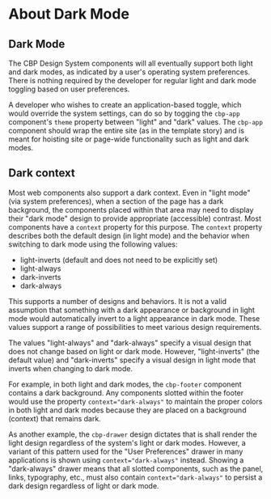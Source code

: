 
<Meta title="About Dark Mode" />

# About Dark Mode

## Dark Mode

The CBP Design System components will all eventually support both light and dark modes, as indicated by a user's operating system preferences. There is nothing required by the developer for regular light and dark mode toggling based on user preferences.

A developer who wishes to create an application-based toggle, which would override the system settings, can do so by togging the `cbp-app` component's `theme` property between "light" and "dark" values. The `cbp-app` component should wrap the entire site (as in the template story) and is meant for hoisting site or page-wide functionality such as light and dark modes.

## Dark context

Most web components also support a dark context. Even in "light mode" (via system preferences), when a section of the page has a dark background, the components placed within that area may need to display their "dark mode" design to provide appropriate (accessible) contrast. Most components have a `context` property for this purpose. The `context` property describes both the default design (in light mode) and the behavior when switching to dark mode using the following values:

* light-inverts (default and does not need to be explicitly set)
* light-always
* dark-inverts
* dark-always

This supports a number of designs and behaviors. It is not a valid assumption that something with a dark appearance or background in light mode would automatically invert to a light appearance in dark mode. These values support a range of possibilities to meet various design requirements.

The values "light-always" and "dark-always" specify a visual design that does not change based on light or dark mode. However, "light-inverts" (the default value) and "dark-inverts" specify a visual design in light mode that inverts when changing to dark mode.

For example, in both light and dark modes, the `cbp-footer` component contains a dark background. Any components slotted within the footer would use the property `context="dark-always"` to maintain the proper colors in both light and dark modes because they are placed on a background (context) that remains dark.

As another example, the `cbp-drawer` design dictates that is shall render the light design regardless of the system's light or dark modes. However, a variant of this pattern used for the "User Preferences" drawer in many applications is shown using `context="dark-always"` instead. Showing a "dark-always" drawer means that all slotted components, such as the panel, links, typography, etc., must also contain `context="dark-always"` to persist a dark design regardless of light or dark mode.
